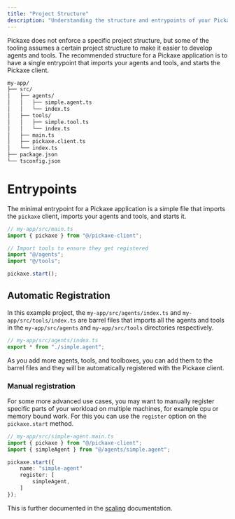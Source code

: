 ```yaml
---
title: "Project Structure"
description: "Understanding the structure and entrypoints of your Pickaxe application."
---
```


Pickaxe does not enforce a specific project structure, but some of the tooling assumes a certain project structure to make it easier to develop agents and tools. The recommended structure for a Pickaxe application is to have a single entrypoint that imports your agents and tools, and starts the Pickaxe client.

```txt
my-app/
├── src/
│   ├── agents/
│   │   ├── simple.agent.ts
│   │   └── index.ts
│   ├── tools/
│   │   ├── simple.tool.ts
│   │   └── index.ts
│   ├── main.ts
│   ├── pickaxe.client.ts
│   └── index.ts
├── package.json
└── tsconfig.json
```

# Entrypoints

The minimal entrypoint for a Pickaxe application is a simple file that imports the `pickaxe` client, imports your agents and tools, and starts it.

```typescript
// my-app/src/main.ts
import { pickaxe } from "@/pickaxe-client";

// Import tools to ensure they get registered
import "@/agents";
import "@/tools";

pickaxe.start();
```

## Automatic Registration

In this example project, the `my-app/src/agents/index.ts` and `my-app/src/tools/index.ts` are barrel files that imports all the agents and tools in the `my-app/src/agents` and `my-app/src/tools` directories respectively.

```typescript
// my-app/src/agents/index.ts
export * from "./simple.agent";
```

As you add more agents, tools, and toolboxes, you can add them to the barrel files and they will be automatically registered with the Pickaxe client.

### Manual registration

For some more advanced use cases, you may want to manually register specific parts of your workload on multiple machines, for example cpu or memory bound work. For this you can use the `register` option on the `pickaxe.start` method.

```typescript
// my-app/src/simple-agent.main.ts
import { pickaxe } from "@/pickaxe-client";
import { simpleAgent } from "@/agents/simple.agent";

pickaxe.start({
    name: "simple-agent"
    register: [
        simpleAgent,
    ]
});
```

This is further documented in the [scaling](../deployment/scaling) documentation.

